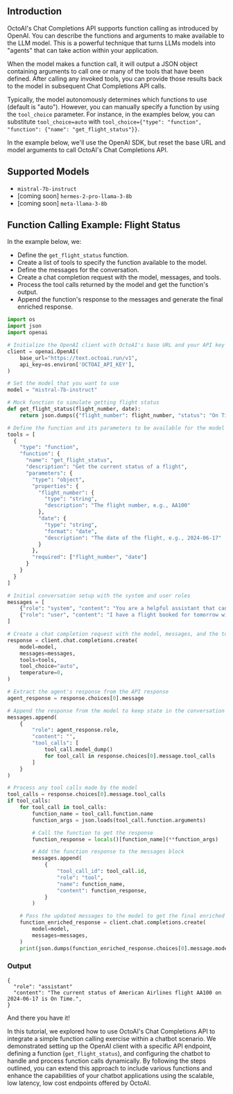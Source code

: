 ## Introduction

OctoAI's Chat Completions API supports function calling as introduced by OpenAI. You can describe the functions and arguments to make available to the LLM model. This is a powerful technique that turns LLMs models into "agents" that can take action within your application.

When the model makes a function call, it will output a JSON object containing arguments to call one or many of the tools that have been defined. After calling any invoked tools, you can provide those results back to the model in subsequent Chat Completions API calls.

<Info> Typically, the model autonomously determines which functions to use (default is "auto"). However, you can manually specify a function by using the `tool_choice` parameter. For instance, in the examples below, you can substitute `tool_choice=auto` with `tool_choice={"type": "function", "function": {"name": "get_flight_status"}}`. </Info>

In the example below, we'll use the OpenAI SDK, but reset the base URL and model arguments to call OctoAI's Chat Completions API.

## Supported Models

- `mistral-7b-instruct`
- [coming soon] `hermes-2-pro-llama-3-8b`
- [coming soon] `meta-llama-3-8b`

## Function Calling Example: Flight Status

In the example below, we:

- Define the `get_flight_status` function.
- Create a list of tools to specify the function available to the model.
- Define the messages for the conversation.
- Create a chat completion request with the model, messages, and tools.
- Process the tool calls returned by the model and get the function's output.
- Append the function's response to the messages and generate the final enriched response.

```python
import os
import json
import openai

# Initialize the OpenAI client with OctoAI's base URL and your API key
client = openai.OpenAI(
    base_url="https://text.octoai.run/v1",
    api_key=os.environ['OCTOAI_API_KEY'],
)

# Set the model that you want to use
model = "mistral-7b-instruct"

# Mock function to simulate getting flight status
def get_flight_status(flight_number, date):
    return json.dumps({"flight_number": flight_number, "status": "On Time", "date": date})

# Define the function and its parameters to be available for the model
tools = [
  {
    "type": "function",
    "function": {
      "name": "get_flight_status",
      "description": "Get the current status of a flight",
      "parameters": {
        "type": "object",
        "properties": {
          "flight_number": {
            "type": "string",
            "description": "The flight number, e.g., AA100"
          },
          "date": {
            "type": "string",
            "format": "date",
            "description": "The date of the flight, e.g., 2024-06-17"
          }
        },
        "required": ["flight_number", "date"]
      }
    }
  }
]

# Initial conversation setup with the system and user roles
messages = [
    {"role": "system", "content": "You are a helpful assistant that can help with flight information and status."},
    {"role": "user", "content": "I have a flight booked for tomorrow with American Airlines, flight number AA100. Can you check its status for me?"}
]

# Create a chat completion request with the model, messages, and the tools available to the model
response = client.chat.completions.create(
    model=model,
    messages=messages,
    tools=tools,
    tool_choice="auto",
    temperature=0,
)

# Extract the agent's response from the API response
agent_response = response.choices[0].message

# Append the response from the model to keep state in the conversation
messages.append(
    {
        "role": agent_response.role,
        "content": "",
        "tool_calls": [
            tool_call.model_dump()
            for tool_call in response.choices[0].message.tool_calls
        ]
    }
)

# Process any tool calls made by the model
tool_calls = response.choices[0].message.tool_calls
if tool_calls:
    for tool_call in tool_calls:
        function_name = tool_call.function.name
        function_args = json.loads(tool_call.function.arguments)

        # Call the function to get the response
        function_response = locals()[function_name](**function_args)

        # Add the function response to the messages block
        messages.append(
            {
                "tool_call_id": tool_call.id,
                "role": "tool",
                "name": function_name,
                "content": function_response,
            }
        )

    # Pass the updated messages to the model to get the final enriched response
    function_enriched_response = client.chat.completions.create(
        model=model,
        messages=messages,
    )
    print(json.dumps(function_enriched_response.choices[0].message.model_dump(), indent=2))


```

### Output

```
{
  "role": "assistant"
  "content": "The current status of American Airlines flight AA100 on 2024-06-17 is On Time.",
}
```

And there you have it!

In this tutorial, we explored how to use OctoAI's Chat Completions API to integrate a simple function calling exercise within a chatbot scenario. We demonstrated setting up the OpenAI client with a specific API endpoint, defining a function (`get_flight_status`), and configuring the chatbot to handle and process function calls dynamically. By following the steps outlined, you can extend this approach to include various functions and enhance the capabilities of your chatbot applications using the scalable, low latency, low cost endpoints offered by OctoAI.
